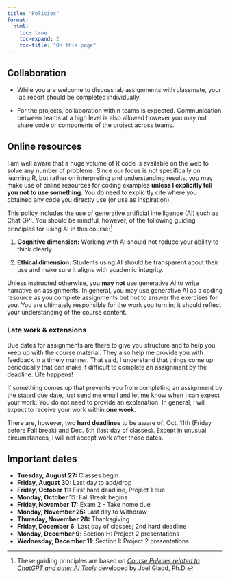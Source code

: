 ```yaml
---
title: "Policies"
format:
  html: 
    toc: true
    toc-expand: 2
    toc-title: "On this page"
---
```


## Collaboration

-   While you are welcome to discuss lab assignments with classmate, your lab report should be completed individually.

-   For the projects, collaboration within teams is expected. Communication between teams at a high level is also allowed however you may not share code or components of the project across teams.

## Online resources

I am well aware that a huge volume of R code is available on the web to solve any number of problems. Since our focus is not specifically on learning R, but rather on interpreting and understanding results, you may make use of online resources for coding examples **unless I explicitly tell you not to use something**. You do need to explicitly cite where you obtained any code you directly use (or use as inspiration).

This policy includes the use of generative artificial intelligence (AI) such as Chat GPI. You should be mindful, however, of the following guiding principles for using AI in this course:[^1]

[^1]: These guiding principles are based on [*Course Policies related to ChatGPT and other AI Tools*](https://docs.google.com/document/d/1WpCeTyiWCPQ9MNCsFeKMDQLSTsg1oKfNIH6MzoSFXqQ/preview) developed by Joel Gladd, Ph.D.

1.  **Cognitive dimension:** Working with AI should not reduce your ability to think clearly.

2.  **Ethical dimension:** Students using AI should be transparent about their use and make sure it aligns with academic integrity.

::: {.callout-warning}
Unless instructed otherwise, you **may not** use generative AI to write narrative on assignments. In general, you may use generative AI as a coding resource as you complete assignments but not to answer the exercises for you. You are ultimately responsible for the work you turn in; it should reflect your understanding of the course content.
:::


### Late work & extensions {#sec-late-work-extensions}

Due dates for assignments are there to give you structure and to help you keep up with the course material. They also help me provide you with feedback in a timely manner. That said, I understand that things come up periodically that can make it difficult to complete an assignment by the deadline. Life happens!

If something comes up that prevents you from completing an assignment by the stated due date, just send me email and let me know when I can expect your work. You do not need to provide an explanation. In general, I will expect to receive your work within **one week**.

There are, however, two **hard deadlines** to be aware of: Oct. 11th (Friday before Fall break) and Dec. 6th (last day of classes). Except in unusual circumstances, I will not accept work after those dates.

## Important dates {#sec-important-dates}

-   **Tuesday, August 27:** Classes begin
-   **Friday, August 30:** Last day to add/drop
-   **Friday, October 11:** First hard deadline, Project 1 due
-   **Monday, October 15**: Fall Break begins
-   **Friday, November 17:** Exam 2 - Take home due
-   **Monday, November 25:** Last day to Withdraw
-   **Thursday, November 28:** Thanksgiving
-   **Friday, December 6**: Last day of classes; 2nd hard deadline
-   **Monday, December 9**: Section H: Project 2 presentations
-   **Wednesday, December 11**: Section I: Project 2 presentations
